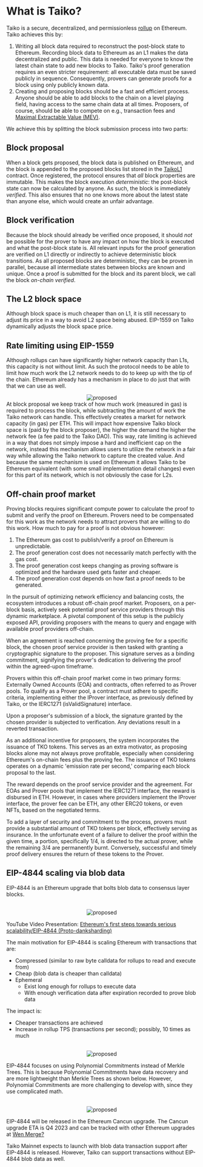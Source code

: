 
# What is Taiko?

Taiko is a secure, decentralized, and permissionless [rollup](https://www.youtube.com/watch?v=7pWxCklcNsU) on Ethereum. Taiko achieves this by:

1. Writing all block data required to reconstruct the post-block state to Ethereum. Recording block data to Ethereum as an L1 makes the data decentralized and public. This data is needed for everyone to know the latest chain state to add new blocks to Taiko. Taiko's proof generation requires an even stricter requirement: all executable data must be saved publicly in sequence. Consequently, provers can generate proofs for a block using only publicly known data.
2. Creating and proposing blocks should be a fast and efficient process. Anyone should be able to add blocks to the chain on a level playing field, having access to the same chain data at all times. Proposers, of course, should be able to compete on e.g., transaction fees and [Maximal Extractable Value (MEV)](https://ethereum.org/en/developers/docs/mev/).

We achieve this by splitting the block submission process into two parts:

## Block proposal

When a block gets proposed, the block data is published on Ethereum, and the block is appended to the proposed blocks list stored in the [TaikoL1](/docs/reference/contract-documentation/L1/TaikoL1) contract. Once registered, the protocol ensures that _all_ block properties are immutable. This makes the block execution _deterministic_: the post-block state can now be calculated by anyone. As such, the block is immediately _verified_. This also ensures that no one knows more about the latest state than anyone else, which would create an unfair advantage.

## Block verification

Because the block should already be verified once proposed, it should _not_ be possible for the prover to have any impact on how the block is executed and what the post-block state is. All relevant inputs for the proof generation are verified on L1 directly or indirectly to achieve deterministic block transitions. As all proposed blocks are deterministic, they can be proven in parallel, because all intermediate states between blocks are known and unique. Once a proof is submitted for the block and its parent block, we call the block _on-chain verified_.

## The L2 block space

Although block space is much
cheaper than on L1, it is still necessary to adjust
its price in a way to avoid L2 space being abused.
EIP-1559 on Taiko dynamically adjusts the block space price.

## Rate limiting using EIP-1559

Although rollups can have significantly
higher network capacity than L1s,
this capacity is not without limit. As such the protocol
needs to be able to limit how much work the L2 network
needs to do to keep up with the tip of the chain. Ethereum
already has a mechanism in place to do just that with
that we can use as well.

<center>
  <Image
    src="/images/diagrams/concepts/eip-1559/fee-layout.png"
    alt="proposed"
    width={1200}
    height={500}
  />
</center>
At block proposal we keep track of how much work (measured in gas) is required to
process the block, while subtracting the amount of work the Taiko network can handle.
This effectively creates a market for network capacity (in gas) per ETH. This will
impact how expensive Taiko block space is (paid by the block proposer), the higher
the demand the higher the network fee (a fee paid to the Taiko DAO). This way, rate
limiting is achieved in a way that does not simply impose a hard and inefficient
cap on the network, instead this mechanism allows users to utilize the network in
a fair way while allowing the Taiko network to capture the created value. And because
the same mechanism is used on Ethereum it allows Taiko to be Ethereum equivalent
(with some small implementation detail changes) even for this part of its network,
which is not obviously the case for L2s.

## Off-chain proof market

Proving blocks requires significant compute power to calculate the proof
to submit and verify the proof on Ethereum. Provers need
to be compensated for this work as the network needs to
attract provers that are willing to do this work. How much
to pay for a proof is not obvious however:

1. The Ethereum gas cost to publish/verify a proof
   on Ethereum is unpredictable.
2. The proof generation cost does not necessarily
   match perfectly with the gas cost.
3. The proof generation cost keeps changing as proving software is optimized and the hardware used
   gets faster and cheaper.
4. The proof generation cost depends on how fast a
   proof needs to be generated.

In the pursuit of optimizing network efficiency and balancing costs, the ecosystem introduces a robust off-chain proof market. Proposers, on a per-block basis, actively seek potential proof service providers through this dynamic marketplace. A pivotal component of this setup is the publicly exposed API, providing proposers with the means to query and engage with available proof providers off-chain.

When an agreement is reached concerning the proving fee for a specific block, the chosen proof service provider is then tasked with granting a cryptographic signature to the proposer. This signature serves as a binding commitment, signifying the prover's dedication to delivering the proof within the agreed-upon timeframe.

Provers within this off-chain proof market come in two primary forms: Externally Owned Accounts (EOA) and contracts, often referred to as Prover pools. To qualify as a Prover pool, a contract must adhere to specific criteria, implementing either the IProver interface, as previously defined by Taiko, or the IERC1271 (isValidSignature) interface.

Upon a proposer's submission of a block, the signature granted by the chosen provider is subjected to verification. Any deviations result in a reverted transaction.

As an additional incentive for proposers, the system incorporates the issuance of TKO tokens. This serves as an extra motivator, as proposing blocks alone may not always prove profitable, especially when considering Ethereum's on-chain fees plus the proving fee. The issuance of TKO tokens operates on a dynamic 'emission rate per second,' comparing each block proposal to the last.

The reward depends on the proof service provider and the agreement. For EOAs and Prover pools that implement the IERC1271 interface, the reward is disbursed in ETH. However, in cases where providers implement the IProver interface, the prover fee can be ETH, any other ERC20 tokens, or even NFTs, based on the negotiated terms.

To add a layer of security and commitment to the process, provers must provide a substantial amount of TKO tokens per block, effectively serving as insurance. In the unfortunate event of a failure to deliver the proof within the given time, a portion, specifically 1/4, is directed to the actual prover, while the remaining 3/4 are permanently burnt. Conversely, successful and timely proof delivery ensures the return of these tokens to the Prover.

## EIP-4844 scaling via blob data

EIP-4844 is an Ethereum upgrade that bolts blob data to consensus layer blocks.

<br />
<center>
  <Image
    src="/images/diagrams/concepts/eip-4844/blob-bolt-block.png"
    alt="proposed"
    width={1200}
    height={500}
  />
</center>

YouTube Video Presentation: [Ethereum's first steps towards serious scalability/EIP-4844 (Proto-danksharding)](https://www.youtube.com/watch?v=JQDUvqv60qw)

The main motivation for EIP-4844 is scaling Ethereum with transactions that are:

- Compressed (similar to raw byte calldata for rollups to read and execute from)
- Cheap (blob data is cheaper than calldata)
- Ephemeral
  - Exist long enough for rollups to execute data
  - With enough verification data after expiration recorded to prove blob data

The impact is:

- Cheaper transactions are achieved
- Increase in rollup TPS (transactions per second); possibly, 10 times as much

<br />
<center>
  <Image
    src="/images/diagrams/concepts/eip-4844/scale-rollup-ten-times.png"
    alt="proposed"
    width={1200}
    height={500}
  />
</center>

EIP-4844 focuses on using Polynomial Commitments instead of Merkle Trees.
This is because Polynomial Commitments have data recovery and are more lightweight than Merkle Trees as shown below.
However, Polynomial Commitments are more challenging to develop with, since they use complicated math.

<br />
<center>
  <Image
    src="/images/diagrams/concepts/eip-4844/merkle-tree-vs-polynomial-commitment.png"
    alt="proposed"
    width={1200}
    height={500}
  />
</center>

EIP-4844 will be released in the Ethereum Cancun upgrade.
The Cancun upgrade ETA is Q4 2023 and can be tracked with other Ethereum upgrades at [Wen Merge?](https://wenmerge.com/)

Taiko Mainnet expects to launch with blob data transaction support after EIP-4844 is released. However, Taiko can support transactions without EIP-4844 blob data as well.
